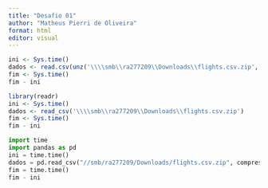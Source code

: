---
title: "Desafio 01"
author: "Matheus Pierri de Oliveira"
format: html
editor: visual
---

```{r}
ini <- Sys.time()
dados <- read.csv(unz('\\\\smb\\ra277209\\Downloads\\flights.csv.zip', "flights.csv"))
fim <- Sys.time()
fim - ini
```

```{r}
library(readr)
ini <- Sys.time()
dados <- read_csv('\\\\smb\\ra277209\\Downloads\\flights.csv.zip')
fim <- Sys.time()
fim - ini
```

```{python}
import time
import pandas as pd
ini = time.time()
dados = pd.read_csv("//smb/ra277209/Downloads/flights.csv.zip", compression="zip", header=0, sep=",", low_memory=False)
fim = time.time()
fim - ini
```
